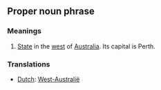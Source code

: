 ==Proper noun phrase==

===Meanings===
#[[State]] in the [[west]] of [[Australia]]. Its capital is Perth.

===Translations===
*[[Dutch]]: [[West-Australië]]